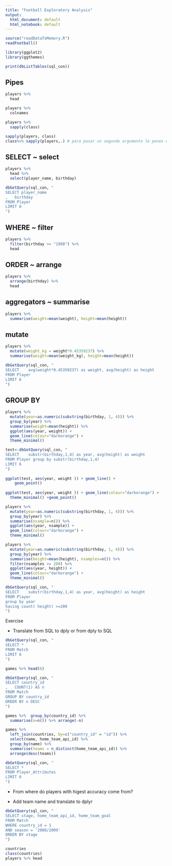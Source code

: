 ```yaml
---
title: "Football Exploratory Analysis"
output:
  html_document: default
  html_notebook: default
---
```


```r
source("readDataToMemory.R")
readFootball()

library(ggplot2)
library(ggthemes)

print(dbListTables(sql_con))
```

## Pipes

```r
players %>%
  head
```

```r
players %>%
  colnames
```

```r
players %>%
  sapply(class)

sapply(players, class)
class%>% sapply(players,.) # para pasar un segundo argumento le pones el punto.
```



## SELECT ~ select

```r
players %>%
  head %>%
  select(player_name, birthday)
```

```r
dbGetQuery(sql_con, "
SELECT player_name
,   birthday
FROM Player
LIMIT 6
")
```

## WHERE ~ filter

```r
players %>%
  filter(birthday >= "1998") %>%
  head
```

## ORDER ~ arrange

```r
players %>%
  arrange(birthday) %>%
  head
```

## aggregators ~ summarise

```r
players %>%
  summarise(weight=mean(weight), height=mean(height))
```

## mutate

```r
players %>%
  mutate(weight_kg = weight*0.45359237) %>%
  summarise(weight=mean(weight_kg), height=mean(height))
```

```r
dbGetQuery(sql_con, "
SELECT    avg(weight*0.45359237) as weight, avg(height) as height
FROM Player
LIMIT 6
")


```

## GROUP BY

```r
players %>%
  mutate(year=as.numeric(substring(birthday, 1, 4))) %>%
  group_by(year) %>%
  summarise(weight=mean(height)) %>%
  ggplot(aes(year, weight)) +
  geom_line(colour="darkorange") +
  theme_minimal()

```

```r
test<-dbGetQuery(sql_con, "
SELECT    substr(birthday,1,4) as year, avg(height) as weight
FROM Player group by substr(birthday,1,4)
LIMIT 6
") 
  
ggplot(test, aes(year, weight )) + geom_line() +
    geom_point()
  
ggplot(test, aes(year, weight )) + geom_line(colour="darkorange") +
  theme_minimal() +geom_point()
```

```r
players %>%
  mutate(year=as.numeric(substring(birthday, 1, 4))) %>%
  group_by(year) %>%
  summarise(nsample=n()) %>%
  ggplot(aes(year, nsample)) +
  geom_line(colour="darkorange") +
  theme_minimal()
```

```r
players %>%
  mutate(year=as.numeric(substring(birthday, 1, 4))) %>%
  group_by(year) %>%
  summarise(height=mean(height), nsamples=n()) %>%
  filter(nsamples >= 200) %>%
  ggplot(aes(year, height)) +
  geom_line(colour="darkorange") +
  theme_minimal()
```

```r
dbGetQuery(sql_con, "
SELECT    substr(birthday,1,4) as year, avg(height) as height 
FROM Player 
group by year
having count( height) >=200
") 

```

Exercise

* Translate from SQL to dply or from dply to SQL
```r


dbGetQuery(sql_con, "
SELECT *
FROM Match
LIMIT 6
")
```

```r
games %>% head(6)
```

```r
dbGetQuery(sql_con, "
SELECT country_id
,   COUNT(1) AS n
FROM Match
GROUP BY country_id
ORDER BY n DESC
")
```

```r
games %>%  group_by(country_id) %>%
  summarise(n=n()) %>% arrange(-n)
```


```r
games %>%
  left_join(countries, by=c("country_id" = "id")) %>%
  select(name, home_team_api_id) %>%
  group_by(name) %>%
  summarise(teams = n_distinct(home_team_api_id)) %>%
  arrange(desc(teams))
```

```r
dbGetQuery(sql_con, "
SELECT *
FROM Player_Attributes
LIMIT 6
")

```

* From where do players with higest accuracy come from?

* Add team name and translate to dplyr

```r
dbGetQuery(sql_con, "
SELECT stage, home_team_api_id, home_team_goal
FROM Match
WHERE country_id = 1
AND season = '2008/2009'
ORDER BY stage
")

countries
class(countries)
players %>% head
```